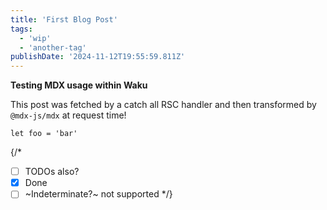 ```yaml
---
title: 'First Blog Post'
tags:
  - 'wip'
  - 'another-tag'
publishDate: '2024-11-12T19:55:59.811Z'
---
```


**Testing MDX usage within Waku**

This post was fetched by a catch all RSC handler and then transformed by `@mdx-js/mdx` at request time!

```tsx
let foo = 'bar'
```

{/*
- [ ] TODOs also?
- [x] Done
- [ ] ~Indeterminate?~ not supported
*/}